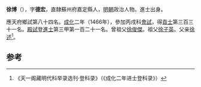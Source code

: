 '''徐博'''（{{bd|1435年||？}}），字'''德宏'''，直隸蘇州府嘉定縣人，[[明朝|明朝]]政治人物。進士出身。

應天府鄉試第八十四名。[[成化|成化]]二年（1466年），參加丙戌科[[會試|會試]]，得[[貢士|貢士]]第三百三十一名。[[殿試|殿試]]登[[進士|進士]]第三甲第一百二十一名。曾祖父[[徐俊傑|徐俊傑]]。祖父[[徐子英|徐子英]]。父亲[[徐述|徐述]]<ref>《天一阁藏明代科举录选刊·登科录》（《成化二年进士登科录》）</ref>。

==参考==
{{reflist}}
{{明朝人物小作品}}
{{成化二年丙戌科殿試金榜}}